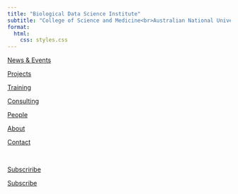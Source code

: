 ```yaml
---
title: "Biological Data Science Institute"
subtitle: "College of Science and Medicine<br>Australian National University"
format: 
  html:
    css: styles.css
---
```





:::{.list .grid .quarto-listing-cols-3 .hover-gold-tint}


[News & Events](/news/)


[Projects](/projects/)


[Training](/training/)

[Consulting](/consulting/)

[People](/people/)

[About](/about/)

[Contact](/contact/)

:::

<br>


:::{.list .grid .quarto-listing-cols-3 .hover-gold-tint}

[Subscriribe](/subscribe/)

:::


::: subscribe-btn

[Subscribe](/subscribe/)

:::



